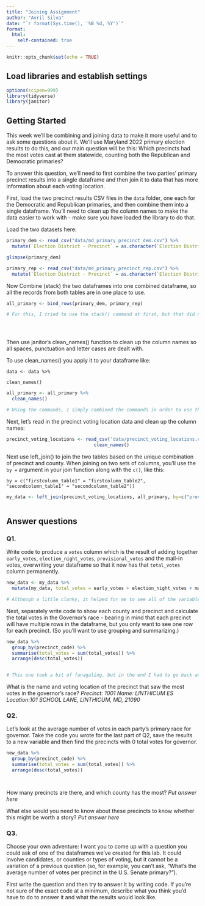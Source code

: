 ```yaml
---
title: "Joining Assignment"
author: "Avril Silva"
date: "`r format(Sys.time(), '%B %d, %Y')`"
format:
  html:
    self-contained: true
---
```


```r
knitr::opts_chunk$set(echo = TRUE)
```

## Load libraries and establish settings

```r
options(scipen=999)
library(tidyverse)
library(janitor)
```

## Getting Started

This week we'll be combining and joining data to make it more useful and to ask some questions about it. We'll use Maryland 2022 primary election results to do this, and our main question will be this: Which precincts had the most votes cast at them statewide, counting both the Republican and Democratic primaries?

To answer this question, we'll need to first combine the two parties' primary precinct results into a single dataframe and then join it to data that has more information about each voting location.

First, load the two precinct results CSV files in the `data` folder, one each for the Democratic and Republican primaries, and then combine them into a single dataframe. You'll need to clean up the column names to make the data easier to work with - make sure you have loaded the library to do that.

Load the two datasets here:

```r
primary_dem <- read_csv("data/md_primary_precinct_dem.csv") %>% 
  mutate(`Election District - Precinct` = as.character(`Election District - Precinct`))

glimpse(primary_dem)

primary_rep <- read_csv("data/md_primary_precinct_rep.csv") %>% 
  mutate(`Election District - Precinct` = as.character(`Election District - Precinct`))
```

Now Combine (stack) the two dataframes into one combined dataframe, so all the records from both tables are in one place to use.

```r
all_primary <- bind_rows(primary_dem, primary_rep)

# For this, I tried to use the stack() command at first, but that did not quote work in this scenario. Instead,I used the bind_rows() command to combine the two. I also went and renamed this binding to see the data in its own data set.





```

Then use janitor's clean_names() function to clean up the column names so all spaces, punctuation and letter cases are dealt with.

To use clean_names() you apply it to your dataframe like:

`data <- data %>%`

`clean_names()`

```r

all_primary <- all_primary %>% 
  clean_names()

# Using the commands, I simply combined the commands in order to use the clean_names() command and clean up the columns. 

```

Next, let's read in the precinct voting location data and clean up the column names:

```r
precinct_voting_locations <- read_csv('data/precinct_voting_locations.csv') %>%
                                clean_names()

```

Next use left_join() to join the two tables based on the unique combination of precinct and county. When joining on two sets of columns, you'll use the `by =` argument in your join function along with the `c()`, like this:

`by = c("firstcolumn_table1" = "firstcolumn_table2", "secondcolumn_table1" = "secondcolumn_table2"))`

```r


my_data <- left_join(precinct_voting_locations, all_primary, by=c("precinct_code" = "election_district_precinct", "county_code" = "county"))



```

## Answer questions

### Q1.

Write code to produce a `votes` column which is the result of adding together `early_votes`, `election_night_votes`, `provisional_votes` and the mail-in votes, overwriting your dataframe so that it now has that `total_votes` column permanently.

```r

new_data <- my_data %>% 
  mutate(my_data, total_votes = early_votes + election_night_votes + mail_in_ballot_1_votes + mail_in_ballot_2_votes + provisional_votes)

# Although a little clunky, it helped for me to see all of the variables added together in order to make the new column using the mutate() function.  

```

Next, separately write code to show each county and precinct and calculate the total votes in the Governor's race - bearing in mind that each precinct will have multiple rows in the dataframe, but you only want to see one row for each precinct. (So you'll want to use grouping and summarizing.)

```r

new_data %>% 
  group_by(precinct_code) %>%
  summarise(total_votes = sum(total_votes)) %>% 
  arrange(desc(total_votes))


# This one took a bit of fanagaling, but in the end I had to go back and make a new data set that included the total_votes column and then made sure to group it by the precinct since there are multiple precincts in a county and we only want to see one. 


```

What is the name and voting location of the precinct that saw the most votes in the governor's race? *Precinct: 1001 Name: LINTHICUM ES Location:101 SCHOOL LANE, LINTHICUM, MD, 21090*

### Q2.

Let's look at the average number of votes in each party's primary race for governor. Take the code you wrote for the last part of Q2, save the results to a new variable and then find the precincts with 0 total votes for governor.

```r

new_data %>% 
  group_by(precinct_code) %>%
  summarise(total_votes = sum(total_votes)) %>% 
  arrange(desc(total_votes))




```

How many precincts are there, and which county has the most? *Put answer here*

What else would you need to know about these precincts to know whether this might be worth a story? *Put answer here*

### Q3.

Choose your own adventure: I want you to come up with a question you could ask of one of the dataframes we've created for this lab. It could involve candidates, or counties or types of voting, but it cannot be a variation of a previous question (so, for example, you can't ask, "What's the average number of votes per precinct in the U.S. Senate primary?").

First write the question and then try to answer it by writing code. If you're not sure of the exact code at a minimum, describe what you think you'd have to do to answer it and what the results would look like.

```r





```
